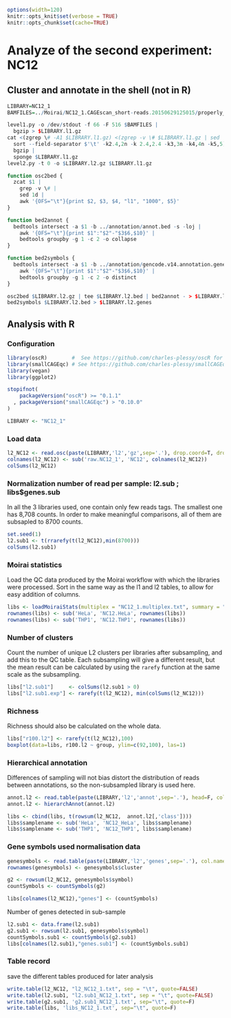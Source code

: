 ```r
options(width=120)
knitr::opts_knit$set(verbose = TRUE)
knitr::opts_chunk$set(cache=TRUE)
```

Analyze of the second experiment: NC12
======================================

Cluster and annotate in the shell (not in R)
--------------------------------------------

```r
LIBRARY=NC12_1
BAMFILES=../Moirai/NC12_1.CAGEscan_short-reads.20150629125015/properly_paired_rmdup/*bam

level1.py -o /dev/stdout -f 66 -F 516 $BAMFILES |
  bgzip > $LIBRARY.l1.gz
cat <(zgrep \# -A1 $LIBRARY.l1.gz) <(zgrep -v \# $LIBRARY.l1.gz | sed '1d' |
  sort --field-separator $'\t' -k2.4,2n -k 2.4,2.4 -k3,3n -k4,4n -k5,5) |
  bgzip |
  sponge $LIBRARY.l1.gz
level2.py -t 0 -o $LIBRARY.l2.gz $LIBRARY.l1.gz

function osc2bed {
  zcat $1 |
    grep -v \# |
    sed 1d |
    awk '{OFS="\t"}{print $2, $3, $4, "l1", "1000", $5}'
}

function bed2annot {
  bedtools intersect -a $1 -b ../annotation/annot.bed -s -loj |
    awk '{OFS="\t"}{print $1":"$2"-"$3$6,$10}' | 
    bedtools groupby -g 1 -c 2 -o collapse
}

function bed2symbols {
  bedtools intersect -a $1 -b ../annotation/gencode.v14.annotation.genes.bed -s -loj |
    awk '{OFS="\t"}{print $1":"$2"-"$3$6,$10}' | 
    bedtools groupby -g 1 -c 2 -o distinct
}

osc2bed $LIBRARY.l2.gz | tee $LIBRARY.l2.bed | bed2annot - > $LIBRARY.l2.annot
bed2symbols $LIBRARY.l2.bed > $LIBRARY.l2.genes
```

Analysis with R
---------------

### Configuration

```r
library(oscR)        #  See https://github.com/charles-plessy/oscR for oscR.
library(smallCAGEqc) # See https://github.com/charles-plessy/smallCAGEqc for smallCAGEqc.
library(vegan)
library(ggplot2)

stopifnot(
    packageVersion("oscR") >= "0.1.1"
  , packageVersion("smallCAGEqc") > "0.10.0"
)

LIBRARY <- "NC12_1"
```

### Load data

```r
l2_NC12 <- read.osc(paste(LIBRARY,'l2','gz',sep='.'), drop.coord=T, drop.norm=T)
colnames(l2_NC12) <- sub('raw.NC12_1', 'NC12', colnames(l2_NC12))
colSums(l2_NC12)
```

### Normalization number of read per sample: l2.sub ; libs$genes.sub

In all the 3 libraries used, one contain only few reads tags. The smallest one has 8,708 counts. In order to make meaningful comparisons, all of them are subsapled to 8700 counts.

```r
set.seed(1)
l2.sub1 <- t(rrarefy(t(l2_NC12),min(8700)))
colSums(l2.sub1)
```

### Moirai statistics

Load the QC data produced by the Moirai workflow with which the libraries were processed. Sort in the same way as the l1 and l2 tables, to allow for easy addition of columns.

```r
libs <- loadMoiraiStats(multiplex = "NC12_1.multiplex.txt", summary = "../Moirai/NC12_1.CAGEscan_short-reads.20150629125015/text/summary.txt", pipeline = "CAGEscan_short-reads")
rownames(libs) <- sub('HeLa', 'NC12.HeLa', rownames(libs))
rownames(libs) <- sub('THP1', 'NC12.THP1', rownames(libs))
```

### Number of clusters

Count the number of unique L2 clusters per libraries after subsampling, and add
this to the QC table.  Each subsampling will give a different result, but the
mean result can be calculated by using the `rarefy` function at the same scale
as the subsampling.

```r
libs["l2.sub1"]     <- colSums(l2.sub1 > 0)
libs["l2.sub1.exp"] <- rarefy(t(l2_NC12), min(colSums(l2_NC12)))
```

### Richness

Richness should also be calculated on the whole data.

```r
libs["r100.l2"] <- rarefy(t(l2_NC12),100)
boxplot(data=libs, r100.l2 ~ group, ylim=c(92,100), las=1)
```

### Hierarchical annotation

Differences of sampling will not bias distort the distribution of reads between annotations, so the non-subsampled library is used here.

```r
annot.l2 <- read.table(paste(LIBRARY,'l2','annot',sep='.'), head=F, col.names=c('id', 'feature'), row.names=1)
annot.l2 <- hierarchAnnot(annot.l2)

libs <- cbind(libs, t(rowsum(l2_NC12,  annot.l2[,'class']))) 
libs$samplename <- sub('HeLa', 'NC12_HeLa', libs$samplename)
libs$samplename <- sub('THP1', 'NC12_THP1', libs$samplename)
```

### Gene symbols used normalisation data

```r
genesymbols <- read.table(paste(LIBRARY,'l2','genes',sep='.'), col.names=c("cluster","symbol"), stringsAsFactors=FALSE)
rownames(genesymbols) <- genesymbols$cluster

g2 <- rowsum(l2_NC12, genesymbols$symbol)
countSymbols <- countSymbols(g2)

libs[colnames(l2_NC12),"genes"] <- (countSymbols)
```

Number of genes detected in sub-sample

```r
l2.sub1 <- data.frame(l2.sub1)
g2.sub1 <- rowsum(l2.sub1, genesymbols$symbol)
countSymbols.sub1 <- countSymbols(g2.sub1)
libs[colnames(l2.sub1),"genes.sub1"] <- (countSymbols.sub1)
```

### Table record

save the different tables produced for later analysis

```r
write.table(l2_NC12, "l2_NC12_1.txt", sep = "\t", quote=FALSE)
write.table(l2.sub1, "l2.sub1_NC12_1.txt", sep = "\t", quote=FALSE)
write.table(g2.sub1, 'g2.sub1_NC12_1.txt', sep="\t", quote=F)
write.table(libs, 'libs_NC12_1.txt', sep="\t", quote=F)
```
